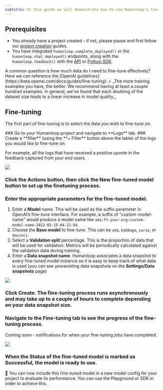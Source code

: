 ```yaml
---
subtitle: In this guide we will demonstrate how to use Humanloop’s fine-tuning workflow to produce improved models leveraging your user feedback data.
---
```

## Prerequisites

- You already have a project created - if not, please pause and first follow our [project creation](./create-project/from-playground) guides.
- You have integrated `humanloop.complete_deployed()` or the `humanloop.chat_deployed()` endpoints, along with the `humanloop.feedback()` with the [API](https://www.postman.com/humanloop/workspace/humanloop) or [Python SDK](./generate/overview).

<Note>
A common question is how much data do I need to fine-tune effectively? Here we can reference the [OpenAI guidelines](https://beta.openai.com/docs/guides/fine-tuning):
> _The more training examples you have, the better. We recommend having at least a couple hundred examples. In general, we've found that each doubling of the dataset size leads to a linear increase in model quality._
</Note>

## Fine-tuning

The first part of fine-tuning is to select the data you wish to fine-tune on.

<Steps>
### Go to your Humanloop project and navigate to **Logs** tab.
### Create a **filter** (using the **+ Filter** button above the table) of the logs you would like to fine-tune on.

For example, all the logs that have received a positive upvote in the feedback captured from your end users.

<img src="../../assets/images/213dceb-image.png" />

### Click the **Actions** button, then click the **New fine-tuned model** button to set up the finetuning process.
### Enter the appropriate parameters for the fine-tuned model.
   1. Enter a **Model** name. This will be used as the suffix parameter in OpenAI’s fine-tune interface. For example, a suffix of "custom-model-name" would produce a model name like `ada:ft-your-org:custom-model-name-2022-02-15-04-21-04`.
   2. Choose the **Base model** to fine-tune. This can be `ada`, `babbage`, `curie`, or `davinci`.
   3. Select a **Validation split** percentage. This is the proportion of data that will be used for validation. Metrics will be periodically calculated against the validation data during training.
   4. Enter a **Data snapshot name**. Humanloop associates a data snapshot to every fine-tuned model instance so it is easy to keep track of what data is used (you can see yourexisting data snapshots on the **Settings/Data snapshots** page)

<img src="../../assets/images/ImIvIfAMw43YxyqXNIZa_image.png" />

### Click **Create**. The fine-tuning process runs asynchronously and may take up to a couple of hours to complete depending on your data snapshot size.
### Navigate to the **Fine-tuning** tab to see the progress of the fine-tuning process.  
   Coming soon - notifications for when your fine-tuning jobs have completed.

<img src="../../assets/images/j1PUv71nVzaTodi7P2Ig_image.png" />

### When the **Status** of the fine-tuned model is marked as **Successful**, the model is ready to use.
</Steps>

🎉 You can now include this fine-tuned model in a new model config for your project to evaluate its performance. You can use the Playground or SDK in order to achieve this.